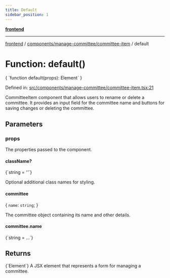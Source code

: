 ```yaml
---
title: Default
sidebar_position: 1
---
```



[**frontend**](../../../..)

***

[frontend](../../../..) / [components/manage-committee/committee-item](..) / default

# Function: default()

<CodeBlock language="ts">
{ `function default(props): Element` }
</CodeBlock>

Defined in: [src/components/manage-committee/committee-item.tsx:21](https://github.com/svsticky/CommitteeClash/blob/42e3ab31b18c9cdd65955be0ecd3ca0a2cb493b5/frontend/src/components/manage-committee/committee-item.tsx#L21)

CommitteeItem component that allows users to rename or delete a committee.
It provides an input field for the committee name and buttons for saving changes or deleting the committee.

## Parameters

### props

The properties passed to the component.

#### className?
<CodeBlock language="ts">
{`string = ''`}
</CodeBlock>

Optional additional class names for styling.

#### committee

\{ `name`: `string`; \}

The committee object containing its name and other details.

#### committee.name
<CodeBlock language="ts">
{`string = ...`}
</CodeBlock>

## Returns
<CodeBlock language="ts">
{`Element`}
</CodeBlock>
A JSX element that represents a form for managing a committee.
